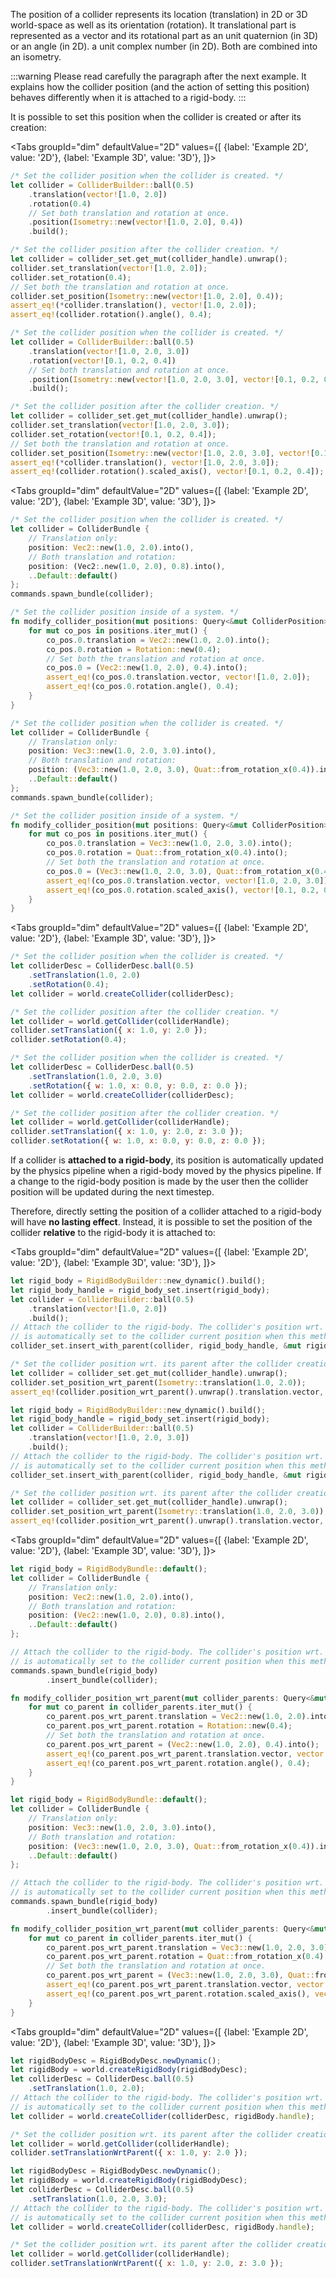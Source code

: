 

The position of a collider represents its location (translation) in 2D or 3D world-space as well as its orientation (rotation).
It translational part is represented as a vector and its rotational part as an unit quaternion (in 3D) or <js>an angle (in 2D).</js>
<notjs>a unit complex number (in 2D). Both are combined into an isometry.</notjs>

:::warning
Please read carefully the paragraph after the next example. It explains how the collider position (and the action of setting
this position) behaves differently when it is attached to a rigid-body.
:::

It is possible to set this position when the collider is created or after its creation:

<rapier>

<Tabs
groupId="dim"
defaultValue="2D"
values={[
{label: 'Example 2D', value: '2D'},
{label: 'Example 3D', value: '3D'},
]}>
<TabItem value="2D">

```rust
/* Set the collider position when the collider is created. */
let collider = ColliderBuilder::ball(0.5)
    .translation(vector![1.0, 2.0])
    .rotation(0.4)
    // Set both translation and rotation at once.
    .position(Isometry::new(vector![1.0, 2.0], 0.4))
    .build();
```
```rust
/* Set the collider position after the collider creation. */
let collider = collider_set.get_mut(collider_handle).unwrap();
collider.set_translation(vector![1.0, 2.0]);
collider.set_rotation(0.4);
// Set both the translation and rotation at once.
collider.set_position(Isometry::new(vector![1.0, 2.0], 0.4));
assert_eq!(*collider.translation(), vector![1.0, 2.0]);
assert_eq!(collider.rotation().angle(), 0.4);
```

  </TabItem>
  <TabItem value="3D">

```rust
/* Set the collider position when the collider is created. */
let collider = ColliderBuilder::ball(0.5)
    .translation(vector![1.0, 2.0, 3.0])
    .rotation(vector![0.1, 0.2, 0.4])
    // Set both translation and rotation at once.
    .position(Isometry::new(vector![1.0, 2.0, 3.0], vector![0.1, 0.2, 0.4]))
    .build();
```
```rust
/* Set the collider position after the collider creation. */
let collider = collider_set.get_mut(collider_handle).unwrap();
collider.set_translation(vector![1.0, 2.0, 3.0]);
collider.set_rotation(vector![0.1, 0.2, 0.4]);
// Set both the translation and rotation at once.
collider.set_position(Isometry::new(vector![1.0, 2.0, 3.0], vector![0.1, 0.2, 0.4]));
assert_eq!(*collider.translation(), vector![1.0, 2.0, 3.0]);
assert_eq!(collider.rotation().scaled_axis(), vector![0.1, 0.2, 0.4]);
```

  </TabItem>
</Tabs>

</rapier>
<bevy>

<Tabs
groupId="dim"
defaultValue="2D"
values={[
{label: 'Example 2D', value: '2D'},
{label: 'Example 3D', value: '3D'},
]}>
<TabItem value="2D">

```rust
/* Set the collider position when the collider is created. */
let collider = ColliderBundle {
    // Translation only:
    position: Vec2::new(1.0, 2.0).into(),
    // Both translation and rotation:
    position: (Vec2:.new(1.0, 2.0), 0.8).into(),
    ..Default::default()
};
commands.spawn_bundle(collider);
```
```rust
/* Set the collider position inside of a system. */
fn modify_collider_position(mut positions: Query<&mut ColliderPosition>) {
    for mut co_pos in positions.iter_mut() {
        co_pos.0.translation = Vec2::new(1.0, 2.0).into();
        co_pos.0.rotation = Rotation::new(0.4);
        // Set both the translation and rotation at once.
        co_pos.0 = (Vec2::new(1.0, 2.0), 0.4).into();
        assert_eq!(co_pos.0.translation.vector, vector![1.0, 2.0]);
        assert_eq!(co_pos.0.rotation.angle(), 0.4);
    }
}
```

  </TabItem>
  <TabItem value="3D">

```rust
/* Set the collider position when the collider is created. */
let collider = ColliderBundle {
    // Translation only:
    position: Vec3::new(1.0, 2.0, 3.0).into(),
    // Both translation and rotation:
    position: (Vec3::new(1.0, 2.0, 3.0), Quat::from_rotation_x(0.4)).into(),
    ..Default::default()
};
commands.spawn_bundle(collider);
```
```rust
/* Set the collider position inside of a system. */
fn modify_collider_position(mut positions: Query<&mut ColliderPosition>) {
    for mut co_pos in positions.iter_mut() {
        co_pos.0.translation = Vec3::new(1.0, 2.0, 3.0).into();
        co_pos.0.rotation = Quat::from_rotation_x(0.4).into();
        // Set both the translation and rotation at once.
        co_pos.0 = (Vec3::new(1.0, 2.0, 3.0), Quat::from_rotation_x(0.4)).into();
        assert_eq!(co_pos.0.translation.vector, vector![1.0, 2.0, 3.0]);
        assert_eq!(co_pos.0.rotation.scaled_axis(), vector![0.1, 0.2, 0.4]);
    }
}
```

  </TabItem>
</Tabs>

</bevy>
<js>

<Tabs
groupId="dim"
defaultValue="2D"
values={[
{label: 'Example 2D', value: '2D'},
{label: 'Example 3D', value: '3D'},
]}>
<TabItem value="2D">

```js
/* Set the collider position when the collider is created. */
let colliderDesc = ColliderDesc.ball(0.5)
    .setTranslation(1.0, 2.0)
    .setRotation(0.4);
let collider = world.createCollider(colliderDesc);
```
```js
/* Set the collider position after the collider creation. */
let collider = world.getCollider(colliderHandle);
collider.setTranslation({ x: 1.0, y: 2.0 });
collider.setRotation(0.4);
```

  </TabItem>
  <TabItem value="3D">

```js
/* Set the collider position when the collider is created. */
let colliderDesc = ColliderDesc.ball(0.5)
    .setTranslation(1.0, 2.0, 3.0)
    .setRotation({ w: 1.0, x: 0.0, y: 0.0, z: 0.0 });
let collider = world.createCollider(colliderDesc);
```
```js
/* Set the collider position after the collider creation. */
let collider = world.getCollider(colliderHandle);
collider.setTranslation({ x: 1.0, y: 2.0, z: 3.0 });
collider.setRotation({ w: 1.0, x: 0.0, y: 0.0, z: 0.0 });
```

  </TabItem>
</Tabs>

</js>


If a collider is **attached to a rigid-body**, its position is automatically updated by the physics pipeline when a
rigid-body moved by the physics pipeline. If a change to the rigid-body position is made by the user then the collider
position will be updated during the next timestep.

Therefore, directly setting the position of a collider attached to a rigid-body will have **no
lasting effect**. Instead, it is possible to set the position of the collider **relative** to the rigid-body it is
attached to:

<rapier>

<Tabs
groupId="dim"
defaultValue="2D"
values={[
{label: 'Example 2D', value: '2D'},
{label: 'Example 3D', value: '3D'},
]}>
<TabItem value="2D">

```rust
let rigid_body = RigidBodyBuilder::new_dynamic().build();
let rigid_body_handle = rigid_body_set.insert(rigid_body);
let collider = ColliderBuilder::ball(0.5)
    .translation(vector![1.0, 2.0])
    .build();
// Attach the collider to the rigid-body. The collider's position wrt. the rigid-body
// is automatically set to the collider current position when this method is called.
collider_set.insert_with_parent(collider, rigid_body_handle, &mut rigid_body_set);
```
```rust
/* Set the collider position wrt. its parent after the collider creation. */
let collider = collider_set.get_mut(collider_handle).unwrap();
collider.set_position_wrt_parent(Isometry::translation(1.0, 2.0));
assert_eq!(collider.position_wrt_parent().unwrap().translation.vector, vector![1.0, 2.0]);
```

  </TabItem>
  <TabItem value="3D">

```rust
let rigid_body = RigidBodyBuilder::new_dynamic().build();
let rigid_body_handle = rigid_body_set.insert(rigid_body);
let collider = ColliderBuilder::ball(0.5)
    .translation(vector![1.0, 2.0, 3.0])
    .build();
// Attach the collider to the rigid-body. The collider's position wrt. the rigid-body
// is automatically set to the collider current position when this method is called.
collider_set.insert_with_parent(collider, rigid_body_handle, &mut rigid_body_set);
```
```rust
/* Set the collider position wrt. its parent after the collider creation. */
let collider = collider_set.get_mut(collider_handle).unwrap();
collider.set_position_wrt_parent(Isometry::translation(1.0, 2.0, 3.0));
assert_eq!(collider.position_wrt_parent().unwrap().translation.vector, vector![1.0, 2.0, 3.0]);
```

  </TabItem>
</Tabs>

</rapier>
<bevy>

<Tabs
groupId="dim"
defaultValue="2D"
values={[
{label: 'Example 2D', value: '2D'},
{label: 'Example 3D', value: '3D'},
]}>
<TabItem value="2D">

```rust
let rigid_body = RigidBodyBundle::default();
let collider = ColliderBundle {
    // Translation only:
    position: Vec2::new(1.0, 2.0).into(),
    // Both translation and rotation:
    position: (Vec2::new(1.0, 2.0), 0.8).into(),
    ..Default::default()
};

// Attach the collider to the rigid-body. The collider's position wrt. the rigid-body
// is automatically set to the collider current position when this method is called.
commands.spawn_bundle(rigid_body)
        .insert_bundle(collider);
```
```rust
fn modify_collider_position_wrt_parent(mut collider_parents: Query<&mut ColliderParent>) {
    for mut co_parent in collider_parents.iter_mut() {
        co_parent.pos_wrt_parent.translation = Vec2::new(1.0, 2.0).into();
        co_parent.pos_wrt_parent.rotation = Rotation::new(0.4);
        // Set both the translation and rotation at once.
        co_parent.pos_wrt_parent = (Vec2::new(1.0, 2.0), 0.4).into();
        assert_eq!(co_parent.pos_wrt_parent.translation.vector, vector![1.0, 2.0]);
        assert_eq!(co_parent.pos_wrt_parent.rotation.angle(), 0.4);
    }
}
```

  </TabItem>
  <TabItem value="3D">

```rust
let rigid_body = RigidBodyBundle::default();
let collider = ColliderBundle {
    // Translation only:
    position: Vec3::new(1.0, 2.0, 3.0).into(),
    // Both translation and rotation:
    position: (Vec3::new(1.0, 2.0, 3.0), Quat::from_rotation_x(0.4)).into(),
    ..Default::default()
};

// Attach the collider to the rigid-body. The collider's position wrt. the rigid-body
// is automatically set to the collider current position when this method is called.
commands.spawn_bundle(rigid_body)
        .insert_bundle(collider);
```
```rust
fn modify_collider_position_wrt_parent(mut collider_parents: Query<&mut ColliderParent>) {
    for mut co_parent in collider_parents.iter_mut() {
        co_parent.pos_wrt_parent.translation = Vec3::new(1.0, 2.0, 3.0).into();
        co_parent.pos_wrt_parent.rotation = Quat::from_rotation_x(0.4).into();
        // Set both the translation and rotation at once.
        co_parent.pos_wrt_parent = (Vec3::new(1.0, 2.0, 3.0), Quat::from_rotation_x(0.4)).into();
        assert_eq!(co_parent.pos_wrt_parent.translation.vector, vector![1.0, 2.0, 3.0]);
        assert_eq!(co_parent.pos_wrt_parent.rotation.scaled_axis(), vector![0.4, 0.0, 0.0]);
    }
}
```

  </TabItem>
</Tabs>

</bevy>
<js>

<Tabs
groupId="dim"
defaultValue="2D"
values={[
{label: 'Example 2D', value: '2D'},
{label: 'Example 3D', value: '3D'},
]}>
<TabItem value="2D">

```js
let rigidBodyDesc = RigidBodyDesc.newDynamic();
let rigidBody = world.createRigidBody(rigidBodyDesc);
let colliderDesc = ColliderDesc.ball(0.5)
    .setTranslation(1.0, 2.0);
// Attach the collider to the rigid-body. The collider's position wrt. the rigid-body
// is automatically set to the collider current position when this method is called.
let collider = world.createCollider(colliderDesc, rigidBody.handle);
```
```js
/* Set the collider position wrt. its parent after the collider creation. */
let collider = world.getCollider(colliderHandle);
collider.setTranslationWrtParent({ x: 1.0, y: 2.0 });
```

  </TabItem>
  <TabItem value="3D">

```js
let rigidBodyDesc = RigidBodyDesc.newDynamic();
let rigidBody = world.createRigidBody(rigidBodyDesc);
let colliderDesc = ColliderDesc.ball(0.5)
    .setTranslation(1.0, 2.0, 3.0);
// Attach the collider to the rigid-body. The collider's position wrt. the rigid-body
// is automatically set to the collider current position when this method is called.
let collider = world.createCollider(colliderDesc, rigidBody.handle);
```
```js
/* Set the collider position wrt. its parent after the collider creation. */
let collider = world.getCollider(colliderHandle);
collider.setTranslationWrtParent({ x: 1.0, y: 2.0, z: 3.0 });
```

  </TabItem>
</Tabs>

</js>
